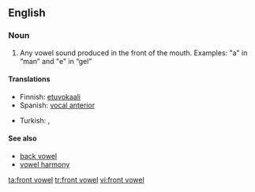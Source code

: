 {{wikipedia}}
==English==

===Noun===
{{en-noun|sg=[[front]] [[vowel]]}}

# {{phonetics}} Any vowel sound produced in the front of the mouth. Examples: "a" in “man” and "e" in “gel”

====Translations====
{{trans-top|Any vowel sound produced in the front of the mouth}}
* Finnish: [[etuvokaali]]
* Spanish: [[vocal anterior]] {{m}}
{{trans-mid}}
* Turkish: {{t|tr|ince ünlü}},  {{t|tr|ince sesli}}
{{trans-bottom}}

====See also====
* [[back vowel]]
* [[vowel harmony]]

[[ta:front vowel]]
[[tr:front vowel]]
[[vi:front vowel]]